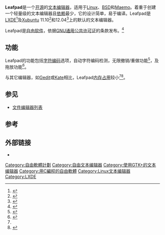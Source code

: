 {{noteTA
|G1=IT
}}
{{Infobox software
| name                   = Leafpad
| title                  = Leafpad
| logo                   = LeafpadLogo.png
| screenshot             = Leafpad-screenshot.png
| screenshot size        = 250px
| caption                = Leafpad截图，来自[[Ubuntu|Ubuntu]] 5.10 (Breezy Badger)。
| developer              = Tarot Osuji
| released               = {{Release date and age|2004|11|11}}
| latest release version = 0.8.18.1
| latest release date    = {{Release date and age|2010|12|23}}
| programming language   = [[GTK+|GTK+]]
| operating system       = [[Linux|Linux]]、[[BSD|BSD]]、[[Maemo|Maemo]]
| language               = 英语，世界语，加利西亚语，加泰罗尼亚语，芬兰语，法语，匈牙利语{{Citation needed|date=2014年11月}}
| genre                  = [[文本编辑器|文本编辑器]]
| license                = [[GNU通用公共许可证|GNU GPLv2]]+
| website                = {{URL|http://tarot.freeshell.org/leafpad/}}
}}

'''Leafpad'''是一个[[开放源代码|开源]]的[[文本编辑器|文本编辑器]]，适用于[[Linux|Linux]]、[[BSD|BSD]]和[[Maemo|Maemo]]。着重于创建一个轻量级的文本编辑器且[[数据依赖|依赖]]最少，它的设计简单，易于编译。Leafpad是[[LXDE|LXDE]]<ref name="LXDE">{{cite web |url=http://lxde.sourceforge.net/about.html |title=LXDE - Lightweight X11 Desktops Environment |date=30 April 2008 |work=LXDE Project |publisher=Sourceforge |accessdate=18 October 2011 |archive-date=2012-10-10 |archive-url=https://web.archive.org/web/20121010112452/http://lxde.sourceforge.net/about.html |dead-url=no }}</ref>及[[Xubuntu|Xubuntu]] 11.10<ref name="Xubuntu11.10">{{cite web |url=https://wiki.ubuntu.com/Xubuntu/OneiricOcelot/Final |title=Information about Xbuntu 11.10 |date=13 October 2011 |work=Ubuntu Wiki |publisher=Ubuntu |accessdate=18 October 2011 |deadurl=yes |archiveurl=https://web.archive.org/web/20120105034741/https://wiki.ubuntu.com/Xubuntu/OneiricOcelot/Final |archivedate=2012年1月5日 }}</ref>和12.04<ref name="Xubuntu12.04">{{cite web |url=http://xubuntu.org/news/12-04-release/ |title=Xubuntu 12.04 released |date=26 April 2012 |publisher=Canonical |accessdate=26 April 2012 |archive-date=2020-11-11 |archive-url=https://web.archive.org/web/20201111183449/https://xubuntu.org/news/12-04-release/ |dead-url=no }}</ref>上的默认的文本编辑器。

Leafpad是[[自由软件|自由软件]]，依据[[GNU通用公共许可证|GNU通用公共许可证]]的条款发布。<ref name=leafpad>{{cite web |url=http://tarot.freeshell.org/leafpad/ |title=Leafpad |date=23 December 2010 |work=tarot.freeshell.org |accessdate=18 October 2011 |archive-date=2016-10-03 |archive-url=https://web.archive.org/web/20161003124941/http://tarot.freeshell.org/leafpad/ }}</ref>

== 功能 ==

Leafpad的功能包括[[字符编码|字符编码]]选项，自动字符编码检测，无限撤销/重做功能<ref name="LinuxInsider">{{cite web |url=http://www.linuxinsider.com/story/69703.html |title=gEdit and Leafpad Make a Good Text-Editing Team |author=Jack M. Germain |date=7 April 2010 |work=LinuxInsider |accessdate=18 October 2011 |archive-url=https://web.archive.org/web/20120331030036/http://www.linuxinsider.com/story/69703.html |archive-date=2012-03-31 |dead-url=yes }}</ref>，及拖放功能<ref name="ghacks">{{cite web |url=http://www.ghacks.net/2010/05/01/leafpad-yet-another-linux-text-editor/ |title=Leafpad: Yet another Linux text editor |author=Jack Wallen |date=1 May 2010 |work=ghacks.net |accessdate=18 October 2011 |archive-date=2020-11-25 |archive-url=https://web.archive.org/web/20201125135209/https://www.ghacks.net/2010/05/01/leafpad-yet-another-linux-text-editor/ |dead-url=no }}</ref>。

与其它编辑器，如[[Gedit|Gedit]]或[[Kate|Kate]]相比，Leafpad[[内存占用|内存占用]]较小<ref name="LinuxInsider"/><ref name="MakeUseOf">{{cite web |url=http://www.makeuseof.com/tag/leafpad-ultralightweight-text-editor-linux/ |title=Leafpad – An Ultra-Lightweight Text Editor |author=Danny Stieben |date=2 May 2011 |work=MakeUseOf |accessdate=18 October 2011 |archive-url=https://web.archive.org/web/20111110081606/http://www.makeuseof.com/tag/leafpad-ultralightweight-text-editor-linux/ |archive-date=2011-11-10 |dead-url=yes }}</ref>。

== 参见 ==
{{Portal|自由软件}}
* [[文件编辑器列表|文件编辑器列表]]

== 参考 ==
{{Reflist}}

== 外部链接 ==
{{Commons category}}
* {{Official website|http://tarot.freeshell.org/leafpad/}}

{{GTK}}

[[Category:自由軟體計劃|Category:自由軟體計劃]]
[[Category:自由文本编辑器|Category:自由文本编辑器]]
[[Category:使用GTK+的文本编辑器|Category:使用GTK+的文本编辑器]]
[[Category:用C編程的自由軟體|Category:用C編程的自由軟體]]
[[Category:Linux文本编辑器|Category:Linux文本编辑器]]
[[Category:LXDE|Category:LXDE]]